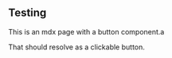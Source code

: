 
## Testing

This is an mdx page with a button component.a

<Wave />

That should resolve as a clickable button.